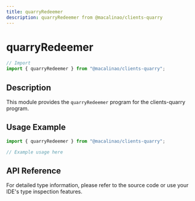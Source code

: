 ```yaml
---
title: quarryRedeemer
description: quarryRedeemer from @macalinao/clients-quarry
---
```


# quarryRedeemer

```typescript
// Import
import { quarryRedeemer } from "@macalinao/clients-quarry";
```

## Description

This module provides the `quarryRedeemer` program for the clients-quarry program.

## Usage Example

```typescript
import { quarryRedeemer } from "@macalinao/clients-quarry";

// Example usage here
```

## API Reference

For detailed type information, please refer to the source code or use your IDE's type inspection features.
